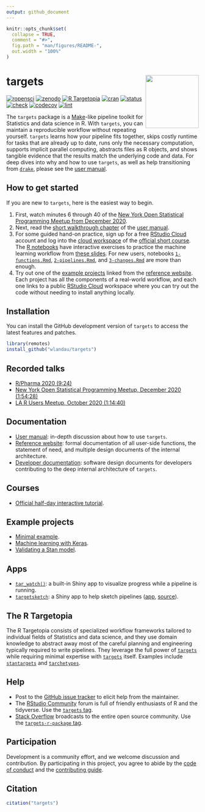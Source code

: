```yaml
---
output: github_document
---
```


```r
knitr::opts_chunk$set(
  collapse = TRUE,
  comment = "#>",
  fig.path = "man/figures/README-",
  out.width = "100%"
)
```

# targets <img src='man/figures/logo.png' align="right" height="139"/>

[![ropensci](https://badges.ropensci.org/401_status.svg)](https://github.com/ropensci/software-review/issues/401)
[![zenodo](https://zenodo.org/badge/200093430.svg)](https://zenodo.org/badge/latestdoi/200093430)
[![R Targetopia](https://img.shields.io/badge/R_Targetopia-member-blue?style=flat&labelColor=gray)](https://wlandau.github.io/targetopia/)
[![cran](http://www.r-pkg.org/badges/version/targets)](https://cran.r-project.org/package=targets)
[![status](https://www.repostatus.org/badges/latest/active.svg)](https://www.repostatus.org/#active)
[![check](https://github.com/wlandau/targets/workflows/check/badge.svg)](https://github.com/wlandau/targets/actions?query=workflow%3Acheck)
[![codecov](https://codecov.io/gh/wlandau/targets/branch/main/graph/badge.svg?token=3T5DlLwUVl)](https://codecov.io/gh/wlandau/targets)
[![lint](https://github.com/wlandau/targets/workflows/lint/badge.svg)](https://github.com/wlandau/targets/actions?query=workflow%3Alint)

The `targets` package is a [Make](https://www.gnu.org/software/make/)-like pipeline toolkit for Statistics and data science in R. With `targets`, you can maintain a reproducible workflow without repeating yourself. `targets` learns how your pipeline fits together, skips costly runtime for tasks that are already up to date, runs only the necessary computation, supports implicit parallel computing, abstracts files as R objects, and shows tangible evidence that the results match the underlying code and data. For deep dives into why and how to use `targets`, as well as help transitioning from [`drake`](https://github.com/ropensci/drake), please see the [user manual](https://wlandau.github.io/targets-manual).

## How to get started

If you are new to `targets`, here is the easiest way to begin.

1. First, watch minutes 6 through 40 of the [New York Open Statistical Programming Meetup from December 2020](https://youtu.be/Gqn7Xn4d5NI).
1. Next, read the [short walkthrough chapter](https://wlandau.github.io/targets-manual/walkthrough.html) of the [user manual](https://wlandau.github.io/targets-manual/).
1. For some guided hand-on practice, sign up for a free [RStudio Cloud](https://rstudio.cloud) account and log into the [cloud workspace](https://rstudio.cloud/project/1699460) of the [official short course](https://github.com/wlandau/targets-tutorial/blob/main/README.md). The [R notebooks](https://github.com/wlandau/targets-tutorial) have interactive exercises to practice the machine learning workflow from [these slides](https://wlandau.github.io/targets-tutorial/). For new users, notebooks [`1-functions.Rmd`](https://github.com/wlandau/targets-tutorial/blob/main/1-functions.Rmd), [`2-pipelines.Rmd`](https://github.com/wlandau/targets-tutorial/blob/main/2-pipelines.Rmd), and [`3-changes.Rmd`](https://github.com/wlandau/targets-tutorial/blob/main/3-changes.Rmd) are more than enough.
1. Try out one of the [example projects](https://wlandau.github.io/targets/index.html#example-projects) linked from the [reference website](https://wlandau.github.io/targets/index.html#example-projects). Each project has all the components of a real-world workflow, and each one links to a public [RStudio Cloud](https://rstudio.cloud) workspace where you can try out the code without needing to install anything locally.

## Installation

You can install the GitHub development version of `targets` to access the latest features and patches.

```r
library(remotes)
install_github("wlandau/targets")
```

## Recorded talks

* [R/Pharma 2020 (9:24)](https://www.youtube.com/watch?v=GRqKJBaC5g4&list=PLMtxz1fUYA5C0YflXsR8EEAQXfjntlV1H&index=6)
* [New York Open Statistical Programming Meetup, December 2020 (1:54:28)](https://youtu.be/Gqn7Xn4d5NI)
* [LA R Users Meetup, October 2020 (1:14:40)](https://www.youtube.com/watch?v=Qq25BUxpJu4)

## Documentation

* [User manual](https://wlandau.github.io/targets-manual): in-depth discussion about how to use `targets`.
* [Reference website](https://wlandau.github.io/targets/): formal documentation of all user-side functions, the statement of need, and multiple design documents of the internal architecture.
* [Developer documentation](https://wlandau.github.io/targets-design): software design documents for developers contributing to the deep internal architecture of `targets`.

## Courses

* [Official half-day interactive tutorial](https://github.com/wlandau/targets-tutorial).

## Example projects

* [Minimal example](https://github.com/wlandau/targets-minimal).
* [Machine learning with Keras](https://github.com/wlandau/targets-keras).
* [Validating a Stan model](https://github.com/wlandau/targets-stan).

## Apps

* [`tar_watch()`](https://wlandau.github.io/targets/reference/tar_watch.html): a built-in Shiny app to visualize progress while a pipeline is running.
* [`targetsketch`](https://wlandau.shinyapps.io/targetsketch): a Shiny app to help sketch pipelines ([app](https://wlandau.shinyapps.io/targetsketch), [source](https://github.com/wlandau/targetsketch)).

## The R Targetopia

The R Targetopia consists of specialized workflow frameworks tailored to individual fields of Statistics and data science, and they use domain knowledge to abstract away most of the careful planning and engineering typically required to write pipelines. They leverage the full power of [`targets`](https://github.com/wlandau/targets) while requiring minimal expertise with [`targets`](https://github.com/wlandau/targets) itself. Examples include [`stantargets`](https://github.com/wlandau/stantargets) and [`tarchetypes`](https://wlandau.github.io/tarchetypes).

## Help

* Post to the [GitHub issue tracker](https://github.com/wlandau/targets/issues) to elicit help from the maintainer.
* The [RStudio Community](https://community.rstudio.com/) forum is full of friendly enthusiasts of R and the tidyverse. Use the [`targets` tag](https://community.rstudio.com/tag/targets).
* [Stack Overflow](https://stackoverflow.com/) broadcasts to the entire open source community. Use the [`targets-r-package` tag](https://stackoverflow.com/questions/tagged/targets-r-package).

## Participation

Development is a community effort, and we welcome discussion and contribution. By participating in this project, you agree to abide by the [code of conduct](https://github.com/wlandau/targets/blob/main/CODE_OF_CONDUCT.md) and the [contributing guide](https://github.com/wlandau/targets/blob/main/CONTRIBUTING.md).

## Citation

```r
citation("targets")
```
